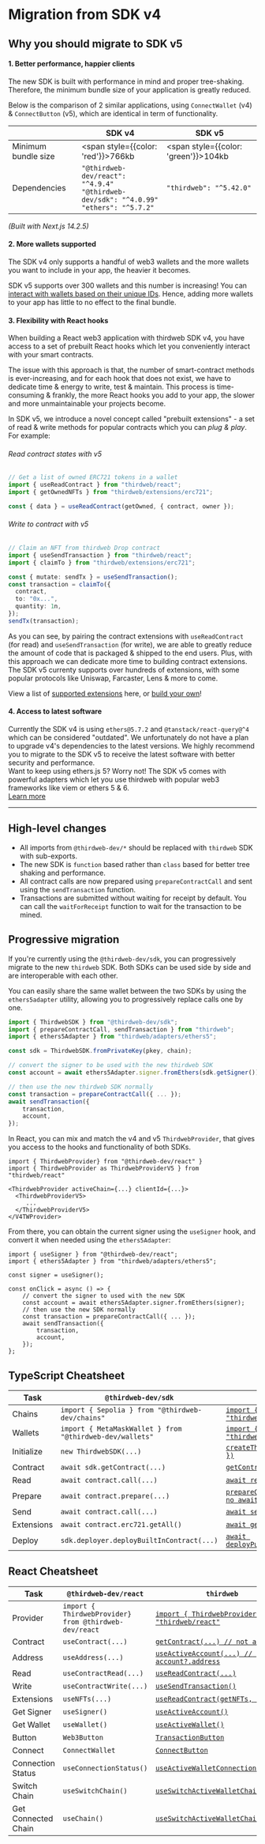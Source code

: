 # Migration from SDK v4

## Why you should migrate to SDK v5

#### 1. Better performance, happier clients
The new SDK is built with performance in mind and proper tree-shaking. Therefore, the minimum bundle size of your application is greatly reduced.

Below is the comparison of 2 similar applications, using `ConnectWallet` (v4) & `ConnectButton` (v5), which are identical in term of functionality.

|                     | SDK v4 | SDK v5
| ------------------- | ------ | -------
| Minimum bundle size | <span style={{color: 'red'}}>766kb</span>  | <span style={{color: 'green'}}>104kb</span>
| Dependencies        | `"@thirdweb-dev/react": "^4.9.4"`<br/>`"@thirdweb-dev/sdk": "^4.0.99"`<br/>`"ethers": "^5.7.2"`| `"thirdweb": "^5.42.0"`

_(Built with Next.js 14.2.5)_

#### 2. More wallets supported
The SDK v4 only supports a handful of web3 wallets and the more wallets you want to include in your app, the heavier it becomes.

SDK v5 supports over 300 wallets and this number is increasing! You can [interact with wallets based on their unique IDs](/typescript/v5/wallets#example-connect-a-wallet-and-access-an-account-to-send-a-transaction).
Hence, adding more wallets to your app has little to no effect to the final bundle.

#### 3. Flexibility with React hooks
When building a React web3 application with thirdweb SDK v4, you have access to a set of prebuilt React hooks which let you conveniently interact with your smart contracts.

The issue with this approach is that, the number of smart-contract methods is ever-increasing, and for each hook that does not exist, we have to dedicate time & energy
to write, test & maintain. This process is time-consuming & frankly, the more React hooks you add to your app, the slower and more unmaintainable your projects become.

In SDK v5, we introduce a novel concept called "prebuilt extensions" - a set of read & write methods for popular contracts which you can _plug & play_. For example:
###### Read contract states with v5
```ts
// Get a list of owned ERC721 tokens in a wallet
import { useReadContract } from "thirdweb/react";
import { getOwnedNFTs } from "thirdweb/extensions/erc721";

const { data } = useReadContract(getOwned, { contract, owner });
```

###### Write to contract with v5
```ts
// Claim an NFT from thirdweb Drop contract
import { useSendTransaction } from "thirdweb/react";
import { claimTo } from "thirdweb/extensions/erc721";

const { mutate: sendTx } = useSendTransaction();
const transaction = claimTo({
  contract,
  to: "0x...",
  quantity: 1n,
});
sendTx(transaction);
```

As you can see, by pairing the contract extensions with `useReadContract` (for read) and `useSendTransaction` (for write),
we are able to greatly reduce the amount of code that is packaged & shipped to the end users. Plus, with this approach we can dedicate more time
to building contract extensions. The SDK v5 currenty supports over hundreds of extensions, with some popular protocols like Uniswap, Farcaster, Lens & more to come.

View a list of [supported extensions](/typescript/v5/extensions/built-in) here, or [build your own](/typescript/v5/extensions/create)!



#### 4. Access to latest software
Currently the SDK v4 is using `ethers@5.7.2` and `@tanstack/react-query@^4` which can be considered "outdated".
We unfortunately do not have a plan to upgrade v4's dependencies to the latest versions. 
We highly recommend you to migrate to the SDK v5 to receive the latest software with better security and performance.  
Want to keep using ethers.js 5? Worry not! The SDK v5 comes with powerful adapters which let you use thirdweb with popular web3 frameworks like viem or ethers 5 & 6.  
[Learn more](/typescript/v5/adapters#ethers-v5)  


<hr/>

## High-level changes

- All imports from `@thirdweb-dev/*` should be replaced with `thirdweb` SDK with sub-exports.
- The new SDK is `function` based rather than `class` based for better tree shaking and performance.
- All contract calls are now prepared using `prepareContractCall` and sent using the `sendTransaction` function.
- Transactions are submitted without waiting for receipt by default. You can call the `waitForReceipt` function to wait for the transaction to be mined.

## Progressive migration

If you're currently using the `@thirdweb-dev/sdk`, you can progressively migrate to the new `thirdweb` SDK. Both SDKs can be used side by side and are interoperable with each other.

You can easily share the same wallet between the two SDKs by using the `ethers5adapter` utility, allowing you to progressively replace calls one by one.

```ts
import { ThirdwebSDK } from "@thirdweb-dev/sdk";
import { prepareContractCall, sendTransaction } from "thirdweb";
import { ethers5Adapter } from "thirdweb/adapters/ethers5";

const sdk = ThirdwebSDK.fromPrivateKey(pkey, chain);

// convert the signer to be used with the new thirdweb SDK
const account = await ethers5Adapter.signer.fromEthers(sdk.getSigner());

// then use the new thirdweb SDK normally
const transaction = prepareContractCall({ ... });
await sendTransaction({
	transaction,
	account,
});
```

In React, you can mix and match the v4 and v5 `ThirdwebProvider`, that gives you access to the hooks and functionality of both SDKs.

```tsx
import { ThirdwebProvider} from "@thirdweb-dev/react" }
import { ThirdwebProvider as ThirdwebProviderV5 } from "thirdweb/react"

<ThirdwebProvider activeChain={...} clientId={...}>
  <ThirdwebProviderV5>
     ...
  </ThirdwebProviderV5>
</V4TWProvider>
```

From there, you can obtain the current signer using the `useSigner` hook, and convert it when needed using the `ethers5Adapter`:

```tsx
import { useSigner } from "@thirdweb-dev/react";
import { ethers5Adapter } from "thirdweb/adapters/ethers5";

const signer = useSigner();

const onClick = async () => {
    // convert the signer to used with the new SDK
	const account = await ethers5Adapter.signer.fromEthers(signer);
    // then use the new SDK normally
    const transaction = prepareContractCall({ ... });
    await sendTransaction({
	    transaction,
	    account,
    });
};
```

## TypeScript Cheatsheet

| Task       | `@thirdweb-dev/sdk`                                      | `thirdweb`                                        |
| ---------- | -------------------------------------------------------- | ------------------------------------------------- |
| Chains     | `import { Sepolia } from "@thirdweb-dev/chains"`         | [`import { sepolia } from "thirdweb/chains"`](/typescript/v5/chain)       |
| Wallets    | `import { MetaMaskWallet } from "@thirdweb-dev/wallets"` | [`import { createWallet } from "thirdweb/wallets"`](/references/typescript/v5/createWallet) |
| Initialize | `new ThirdwebSDK(...)`                                   | [`createThirdwebClient({ ... })`](/references/typescript/v5/createThirdwebClient)                   |
| Contract   | `await sdk.getContract(...)`                             | [`getContract(...) // no await`](/references/typescript/v5/getContract)                    |
| Read       | `await contract.call(...)`                               | [`await readContract(...)`](/references/typescript/v5/readContract)                         |
| Prepare    | `await contract.prepare(...)`                            | [`prepareContractCall(...) // no await`](/references/typescript/v5/prepareContractCall)            |
| Send       | `await contract.call(...)`                               | [`await sendTransaction(...)`](/references/typescript/v5/sendTransaction)                      |
| Extensions | `await contract.erc721.getAll()`                         | [`await getNFTs(...)`](/references/typescript/v5/erc721/getNFTs)                              |
| Deploy     | `sdk.deployer.deployBuiltInContract(...)`                | [`await deployPublishedContract(...)`](/references/typescript/v5/deploy/deployPublishedContract)              |


## React Cheatsheet

| Task                 | `@thirdweb-dev/react`                                 | `thirdweb`                                          |
| ---------------------| ----------------------------------------------------- | --------------------------------------------------- |
| Provider             | `import { ThirdwebProvider} from @thirdweb-dev/react` | [`import { ThirdwebProvider } from "thirdweb/react"`](/typescript/v5/react/ThirdwebProvider) |
| Contract             | `useContract(...)`                                    | [`getContract(...) // not a hook`](/references/typescript/v5/getContract)                    |
| Address              | `useAddress(...)`                                     | [`useActiveAccount(...) // account?.address`](/references/typescript/v5/useActiveAccount)         |
| Read                 | `useContractRead(...)`                                | [`useReadContract(...)`](/references/typescript/v5/useReadContract)                              |
| Write                | `useContractWrite(...)`                               | [`useSendTransaction()`](/references/typescript/v5/useSendTransaction)                             |
| Extensions           | `useNFTs(...)`                                        | [`useReadContract(getNFTs, { ... })`](/references/typescript/v5/useReadContract)                |
| Get Signer           | `useSigner()`                                         | [`useActiveAccount()`](/references/typescript/v5/useActiveAccount)                                |
| Get Wallet           | `useWallet()`                                         | [`useActiveWallet()`](/references/typescript/v5/useActiveWallet)                                 |
| Button               | `Web3Button`                                          | [`TransactionButton`](/typescript/v5/react/components/TransactionButton)                                 |
| Connect              | `ConnectWallet`                                       | [`ConnectButton`](/typescript/v5/react/components/ConnectButton)                                     |
| Connection Status    | `useConnectionStatus()`                               | [`useActiveWalletConnectionStatus()`](/references/typescript/v5/useActiveWalletConnectionStatus)                 |
| Switch Chain         | `useSwitchChain()`                                    | [`useSwitchActiveWalletChain()`](/references/typescript/v5/useSwitchActiveWalletChain)                      |
| Get Connected Chain  | `useChain()`                                          | [`useSwitchActiveWalletChain()`](/references/typescript/v5/useSwitchActiveWalletChain)                  |
